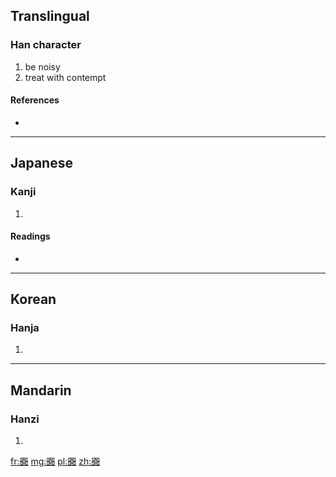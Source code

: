 {{also|囂}}
==Translingual==

===Han character===
{{Han char|rn=30|rad=口|as=18|sn=21|four=|canj=口口一金口 (RRMCR), X口口一金 (XRRMC)}}

# be noisy
# treat with contempt

====References====
* {{Han ref|kx=0214.160|dkj=04617|hdz=10706.040|uh=56BB|ud=22203}}

----

==Japanese==

===Kanji===
{{ja-kanji|grade=|rs=口18}}

# {{defn|lang=ja|sort=口18}}

====Readings====
* {{ja-readings|on=[[ごう]] (gō), [[きょう]] (kyō)|kun=[[かまびすし]] (kamabisushi), [[やかましい]] (yakamashii)}}

----

==Korean==

===Hanja===
{{ko-hanja|hangeul=효|rv=hyo|mr=hyo}}

# {{defn|lang=ko|sort=口18}}

----

==Mandarin==

===Hanzi===
{{cmn-hanzi|pin=[[xiāo]] ([[xiao1]])|wg=hsiao<sup>1</sup>}}

# {{defn|lang=cmn|sort=口18}}

[[fr:嚻]]
[[mg:嚻]]
[[pl:嚻]]
[[zh:嚻]]